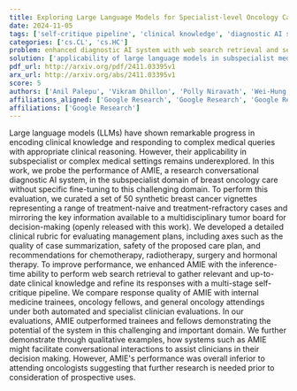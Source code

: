 ```yaml
---
title: Exploring Large Language Models for Specialist-level Oncology Care
date: 2024-11-05
tags: ['self-critique pipeline', 'clinical knowledge', 'diagnostic AI system', 'response quality', 'web search retrieval', 'management plans', 'large language models', 'synthetic breast cancer vignettes', 'multidisciplinary tumor board', 'breast oncology care', 'conversational interactions', 'medical queries', 'clinical rubric']
categories: ['cs.CL', 'cs.HC']
problem: enhanced diagnostic AI system with web search retrieval and self-critique pipeline
solution: ['applicability of large language models in subspecialist medical settings']
pdf_url: http://arxiv.org/pdf/2411.03395v1
arx_url: http://arxiv.org/abs/2411.03395v1
score: 5
authors: ['Anil Palepu', 'Vikram Dhillon', 'Polly Niravath', 'Wei-Hung Weng', 'Preethi Prasad', 'Khaled Saab', 'Ryutaro Tanno', 'Yong Cheng', 'Hanh Mai', 'Ethan Burns', 'Zainub Ajmal', 'Kavita Kulkarni', 'Philip Mansfield', 'Dale Webster', 'Joelle Barral', 'Juraj Gottweis', 'Mike Schaekermann', 'S. Sara Mahdavi', 'Vivek Natarajan', 'Alan Karthikesalingam', 'Tao Tu']
affiliations_aligned: ['Google Research', 'Google Research', 'Google Research', 'Google Research', 'Google Research', 'Google Research', 'Google Research', 'Google Research', 'Google Research', 'Google Research', 'Google Research', 'Google Research', 'Google Research', 'Google Research', 'Google Research', 'Google Research', 'Google Research', 'Google Research', 'Google Research', 'Google Research', 'Google Research']
affiliations: ['Google Research']
---
```



Large language models (LLMs) have shown remarkable progress in encoding clinical knowledge and responding to complex medical queries with appropriate clinical reasoning. However, their applicability in subspecialist or complex medical settings remains underexplored. In this work, we probe the performance of AMIE, a research conversational diagnostic AI system, in the subspecialist domain of breast oncology care without specific fine-tuning to this challenging domain. To perform this evaluation, we curated a set of 50 synthetic breast cancer vignettes representing a range of treatment-naive and treatment-refractory cases and mirroring the key information available to a multidisciplinary tumor board for decision-making (openly released with this work). We developed a detailed clinical rubric for evaluating management plans, including axes such as the quality of case summarization, safety of the proposed care plan, and recommendations for chemotherapy, radiotherapy, surgery and hormonal therapy. To improve performance, we enhanced AMIE with the inference-time ability to perform web search retrieval to gather relevant and up-to-date clinical knowledge and refine its responses with a multi-stage self-critique pipeline. We compare response quality of AMIE with internal medicine trainees, oncology fellows, and general oncology attendings under both automated and specialist clinician evaluations. In our evaluations, AMIE outperformed trainees and fellows demonstrating the potential of the system in this challenging and important domain. We further demonstrate through qualitative examples, how systems such as AMIE might facilitate conversational interactions to assist clinicians in their decision making. However, AMIE's performance was overall inferior to attending oncologists suggesting that further research is needed prior to consideration of prospective uses.
